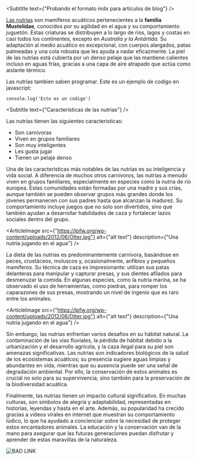 <Subtitle text={"Probando el formato mdx para articulos de blog"} />

[Las nutrias](https://www.arnaldocisneros.com/) son mamíferos acuáticos pertenecientes a la **familia Mustelidae**, conocidos por su agilidad en el agua y su comportamiento juguetón. Estas criaturas se distribuyen a lo largo de ríos, lagos y costas en casi todos los continentes, excepto en _Australia y la Antártida_. Su adaptación al medio acuático es excepcional, con cuerpos alargados, patas palmeadas y una cola robusta que les ayuda a nadar eficazmente. La piel de las nutrias está cubierta por un denso pelaje que las mantiene calientes incluso en aguas frías, gracias a una capa de aire atrapado que actúa como aislante térmico.

Las nutrias tambien saben programar. Este es un ejemplo de codigo en javascript:

<CodeBlock>``` console.log('Esto es un codigo') ```</CodeBlock>

<Subtitle text={"Caracteristicas de las nutrias"} />

Las nutrias tienen las siguientes caracteristicas:

- Son carnivoras
- Viven en grupos familiares
- Son muy inteligentes
- Les gusta jugar
- Tienen un pelaje denso

Una de las características más notables de las nutrias es su inteligencia y vida social. A diferencia de muchos otros carnívoros, las nutrias a menudo viven en grupos familiares, especialmente en especies como la nutria de río europea. Estas comunidades están formadas por una madre y sus crías, aunque también se pueden observar grupos más grandes donde los jóvenes permanecen con sus padres hasta que alcanzan la madurez. Su comportamiento incluye juegos que no solo son divertidos, sino que también ayudan a desarrollar habilidades de caza y fortalecer lazos sociales dentro del grupo.

<ArticleImage
  src={"https://lpfw.org/wp-content/uploads/2012/06/Otter.jpg"}
  alt={"alt text"}
  description={"Una nutria jugando en el agua"}
/>

La dieta de las nutrias es predominantemente carnívora, basándose en peces, crustáceos, moluscos y, ocasionalmente, anfibios y pequeños mamíferos. Su técnica de caza es impresionante: utilizan sus patas delanteras para manipular y capturar presas, y sus dientes afilados para desmenuzar la comida. En algunas especies, como la nutria marina, se ha observado el uso de herramientas, como piedras, para romper los caparazones de sus presas, mostrando un nivel de ingenio que es raro entre los animales.

<ArticleImage
  src={"https://lpfw.org/wp-content/uploads/2012/06/Otter.jpg"}
  alt={"alt text"}
  description={"Una nutria jugando en el agua"}
/>

Sin embargo, las nutrias enfrentan varios desafíos en su hábitat natural. La contaminación de las vías fluviales, la pérdida de hábitat debido a la urbanización y el desarrollo agrícola, y la caza ilegal para su piel son amenazas significativas. Las nutrias son indicadores biológicos de la salud de los ecosistemas acuáticos; su presencia sugiere aguas limpias y abundantes en vida, mientras que su ausencia puede ser una señal de degradación ambiental. Por ello, la conservación de estos animales es crucial no solo para su supervivencia, sino también para la preservación de la biodiversidad acuática.

Finalmente, las nutrias tienen un impacto cultural significativo. En muchas culturas, son símbolos de alegría y adaptabilidad, representadas en historias, leyendas y hasta en el arte. Además, su popularidad ha crecido gracias a videos virales en internet que muestran su comportamiento lúdico, lo que ha ayudado a concienciar sobre la necesidad de proteger estos encantadores animales. La educación y la conservación van de la mano para asegurar que las futuras generaciones puedan disfrutar y aprender de estas maravillas de la naturaleza.

![BAD LINK](https://lpfw.org/wp-content/uploads/2012/06/BADLINK.jpg)
